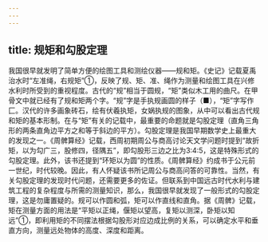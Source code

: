 ```yaml
---
---
---
```

title: 规矩和勾股定理
---



我国很早就发明了简单方便的绘图工具和测绘仪器——规和矩。《史记》记载夏禹治水时“左准绳，右规矩”①，反映了规、矩、准、绳作为测量和绘图工具在兴修水利时所受到的重视程度。古代的“规”相当于圆规，“矩”类似木工用的曲尺。在甲骨文中就已经有了规和矩两个字。“规”字是手执规画圆的样子（■），“矩”字写作匚。汉代的许多画象砖石，绘有伏羲执矩，女娲执规的图象，从中可以看出古代规和矩的基本形制。在与“矩”有关的记载中，最重要的命题就是勾股定理（直角三角形的两条直角边平方之和等于斜边的平方）。勾股定理是我国早期数学史上最重大的发现之一。《周髀算经》记载，西周初期周公与商高讨论天文学问题时提到“故折矩，以为勾广三，股修四，径隅五”，即勾股形三边之比为3∶4∶5，这是特殊形式的勾股定理。此外，该书还提到“环矩以为圆”的性质。《周髀算经》约成书于公元前一世纪，时代较晚。因此，有人怀疑该书所记周公与商高问答的可靠性。当然，有关勾股定理的发现时代问题，还需要更多的佐证。但联系到中国远古时代水利与建筑工程的复杂程度与所需的测量知识，那么，我国很早就发现了一般形式的勾股定理，这是勿庸置疑的。规可以作圆和弧，矩可以作直线和直角。据《周髀》记载，矩在测量方面的用法是“平矩以正绳，偃矩以望高，复矩以测深，卧矩以知远”①，即利用矩的不同摆法根据勾股形对应边成比例的关系，可以确定水平和垂直方向，测量远处物体的高度、深度和距离。